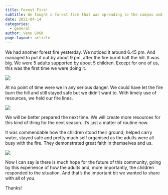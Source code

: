 ```yaml
---
title: Forest Fire!
subtitle: We fought a forest fire that was spreading to the campus and learnt a few lessons. 
date: 2021-04-14
categories:
  - general
author: Venu GVGK
page-layout: article
---
```


We had another forest fire yesterday. We noticed it around 6\.45 pm. And managed to put it out by about 9 pm, after the fire burnt half the hill. It was big. We were 5 adults supported by about 5 children. Except for one of us, this was the first time we were doing it.  

![](FsYg3Wt.jpg)

At no point of time were we in any serious danger. We could have let the fire burn the hill and still stayed safe but we didn't want to. With timely use of resources, we held our fire lines. 

![](3heGojZ.jpg)

We will be better prepared the next time. We will create more resources for this kind of thing for the next season. It's just a matter of routine now. 

It was commendable how the children stood their ground, helped carry water, stayed safe and pretty much self organised as the adults were all busy with the fire. They demonstrated great faith in themselves and us. 

![](UMcL7Ml.jpg)

Now I can say is there is much hope for the future of this community, going by this experience of how the adults and, more importantly, the children responded to the situation. And that's the important bit we wanted to share with all of you. 

Thanks!


